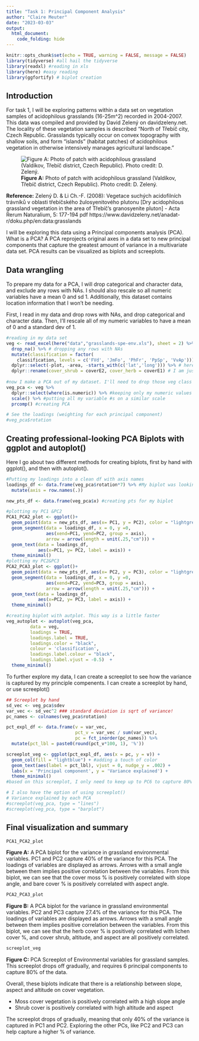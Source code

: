 ```yaml
---
title: "Task 1: Principal Component Analysis"
author: "Claire Meuter"
date: "2023-03-03"
output: 
  html_document:
    code_folding: hide
---
```


```r
knitr::opts_chunk$set(echo = TRUE, warning = FALSE, message = FALSE)
library(tidyverse) #all hail the tidyverse
library(readxl) #reading in xls
library(here) #easy reading
library(ggfortify) # biplot creation
```

## Introduction
For task 1, I will be exploring patterns within a data set on vegetation samples of acidophilous grasslands (16-25m^2) recorded in 2004-2007. This data was compiled and provided by David Zelený on davidzeleny.net. The locality of these vegetation samples is described "North of Třebíč city, Czech Republic. Grasslands typically occur on convex topography with shallow soils, and form “islands” (habitat patches) of acidophilous vegetation in otherwise intensively manages agricultural landscape." 


![**Figure A:** Photo of patch with acidophilous grassland (Valdíkov, Třebíč district, Czech Republic). Photo credit: D. Zelený.](grassland-photo.jpg)

**Reference:** Zelený D. & Li Ch.-F. (2008): Vegetace suchých acidofilních trávníků v oblasti třebíčského žulosyenitového plutonu [Dry acidophilous grassland vegetation in the area of Třebíč's granosyenite pluton] - Acta Rerum Naturalium, 5: 177-194 pdf https://www.davidzeleny.net/anadat-r/doku.php/en:data:grasslands


I will be exploring this data using a Principal components analysis (PCA). What is a PCA? A PCA reprojects original axes in a data set to new principal components that capture the greatest amount of variance in a multivariate data set. PCA results can be visualized as biplots and screeplots. 


## Data wrangling 
To prepare my data for a PCA, I will drop categorical and character data, and exclude any rows with NAs. I should also rescale so all numeric variables have a mean 0 and sd 1. Additionally, this dataset contains location information that I won't be needing. 

First, I read in my data and drop rows with NAs, and drop categorical and character data. Then, I'll rescale all of my numeric variables to have a mean of 0 and a standard dev of 1.
```r
#reading in my data set
veg <- read_excel(here("data","grasslands-spe-env.xls"), sheet = 2) %>% # this excel file had several pages including metadata. I read in sheet 2, which has the variables I'm looking to explore
  drop_na() %>% # dropping any rows with NAs
  mutate(classification = factor(
    classification, levels = c('FVd', 'JmFo', 'PhFr', 'PpSp', 'VvAp'))) %>% #If I factor these veg classification levels now, I can vizualize them later on my biplot and see if there's anything interesting
  dplyr::select(-plot, -area, -starts_with(c('lat','long'))) %>% # here i'm dropping some spatial variables that I'm not interested in for this analysis
  dplyr::rename(cover_shrub = coverE2, cover_herb = coverE1) # I am just renaming these columns so they're easier to understand later 
  
#now I make a PCA out of my dataset. I'll need to drop those veg class layers here, put all my #s on similar scale, and use prcomp() to create the PCA
veg_pca <- veg %>% 
  dplyr::select(where(is.numeric)) %>% #keeping only my numeric values
  scale() %>% #putting all my variable #s on a similar scale
  prcomp() #creating PCA


```


```r
# See the loadings (weighting for each principal component)
#veg_pca$rotation
```
## Creating professional-looking PCA Biplots with ggplot and autoplot() 
Here I go about two different methods for creating biplots, first by hand with ggplot(), and then with autoplot().
```r
#Putting my loadings into a clean df with axis names
loadings_df <- data.frame(veg_pca$rotation*7) %>% #My biplot was looking crowded, so I used *8 to space out my lines 
  mutate(axis = row.names(.))

new_pts_df <- data.frame(veg_pca$x) #creating pts for my biplot 

#plotting my PC1 &PC2
PCA1_PCA2_plot <- ggplot()+
  geom_point(data = new_pts_df, aes(x= PC1, y = PC2), color = "lightgrey")+
  geom_segment(data = loadings_df, x = 0, y =0,
               aes(xend=PC1, yend=PC2, group = axis),
               arrow = arrow(length = unit(.25,"cm"))) +
  geom_text(data = loadings_df, 
            aes(x=PC1, y= PC2, label = axis)) +
  theme_minimal()
#plotting my PC2&PC3
PCA2_PCA3_plot <- ggplot()+
  geom_point(data = new_pts_df, aes(x= PC2, y = PC3), color = "lightgrey")+
  geom_segment(data = loadings_df, x = 0, y =0,
               aes(xend=PC2, yend=PC3, group = axis),
               arrow = arrow(length = unit(.25,"cm"))) +
  geom_text(data = loadings_df, 
            aes(x=PC2, y= PC3, label = axis)) +
  theme_minimal()
```


```r
#creating biplot with autplot. This way is a little faster
veg_autoplot <- autoplot(veg_pca, 
         data = veg,
         loadings = TRUE,
         loadings.label = TRUE,
         loadings.color = "black",
         colour = 'classification',
         loadings.label.colour = "black",
         loadings.label.vjust = -0.5)  +
  theme_minimal()
```
To further explore my data, I can create a screeplot to see how the variance is captured by my principle compenents. I can create a screeplot by hand, or use screeplot()
```r

## Screeplot by hand
sd_vec <- veg_pca$sdev
var_vec <- sd_vec^2 ### standard deviation is sqrt of variance!
pc_names <- colnames(veg_pca$rotation)

pct_expl_df <- data.frame(v = var_vec,
                          pct_v = var_vec / sum(var_vec),
                          pc = fct_inorder(pc_names)) %>%
  mutate(pct_lbl = paste0(round(pct_v*100, 1), '%'))

screeplot_veg <- ggplot(pct_expl_df, aes(x = pc, y = v)) +
  geom_col(fill = "lightblue") + #adding a touch of color
  geom_text(aes(label = pct_lbl), vjust = 0, nudge_y = .002) +
  labs(x = 'Principal component', y = 'Variance explained') +
  theme_minimal()
#based on this screeplot, I only need to keep up to PC6 to capture 80% of the variance in this data 

# I also have the option of using screeplot()
# Variance explained by each PCA
#screeplot(veg_pca, type = "lines")
#screeplot(veg_pca, type = "barplot")
```


## Final visualization and summary 
```r
PCA1_PCA2_plot 

```

**Figure A:** A PCA biplot for the variance in grassland environmental variables. PC1 and PC2 capture 40% of the variance for this PCA. The loadings of variables are displayed as arrows. Arrows with a small angle between them implies positive correlation between the variables. From this biplot, we can see that the cover moss % is positively correlated with slope angle, and bare cover % is positively correlated with aspect angle. 

```r
PCA2_PCA3_plot
```

**Figure B:** A PCA biplot for the variance in grassland environmental variables. PC2 and PC3 capture 27.4% of the variance for this PCA. The loadings of variables are displayed as arrows. Arrows with a small angle between them implies positive correlation between the variables. From this biplot, we can see that the herb cover % is positively correlated with lichen cover %, and cover shrub, altitude, and aspect are all positively correlated. 
```r
screeplot_veg
```

**Figure C:** PCA Screeplot of Environmental variables for grassland samples. This screeplot drops off gradually, and requires 6 principal components to capture 80% of the data. 

Overall, these biplots indicate that there is a relationship between  slope, aspect and altitude on cover vegetation. 

 -  Moss cover vegetation is positively correlated with a high slope angle
 -  Shrub cover is positively correlated with high altitude and aspect

The screeplot drops of gradually, meaning that only 40% of the variance is captured in PC1 and PC2. Exploring the other PCs, like PC2 and PC3 can help capture a higher % of variance.
